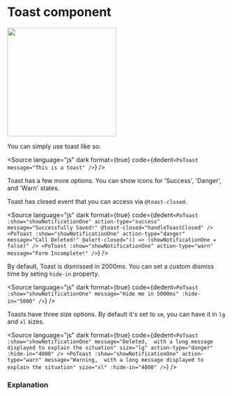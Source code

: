 # Toast component




<img src="./stories/toast-preview.png" width="250px" />

You can simply use toast like so:

<Source
	language="js"
	dark
	format={true}
	code={dedent`
    <PoToast message="This is a toast" />
  `}
/>

Toast has a few more options. You can show icons for 'Success', 'Danger', and 'Warn' states.

Toast has closed event that you can access via `@toast-closed`.

<Source
	language="js"
	dark
	format={true}
	code={dedent`
    <PoToast
			:show="showNotificationOne"
			action-type="success"
			message="Successfully Saved!"
			@toast-closed="handleToastClosed"
		/>
    <PoToast
			:show="showNotificationOne"
			action-type="danger"
			message="Call Deleted!"
			@alert-closed="() => (showNotificationOne = false)"
		/>
    <PoToast
			:show="showNotificationOne"
			action-type="warn"
			message="Form Incomplete!"
		/>
  `}
/>

By default, Toast is dismissed in 2000ms. You can set a custom dismiss time by seting `hide-in` property.

<Source
	language="js"
	dark
	format={true}
	code={dedent`
   <PoToast
			:show="showNotificationOne"
			message="Hide me in 5000ms"
			:hide-in="5000"
		/>
  `}
/>

Toasts have three size options. By default it's set to `sm`, you can have it in `lg` and `xl` sizes.

<Source
	language="js"
	dark
	format={true}
	code={dedent`
		<PoToast
			:show="showNotificationOne"
			message="Deleted,  with a long message displayed to explain the situation"
			size="lg"
			action-type="danger"
			:hide-in="4000"
		/>
		<PoToast
			:show="showNotificationOne"
			action-type="warn"
			message="Warning,  with a long message displayed to explain the situation"
			size="xl"
			:hide-in="4000"
		/>
  `}
/>

### Explanation

<ArgTypes of={PoToastStories} />
